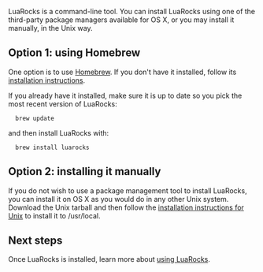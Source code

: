 LuaRocks is a command-line tool. You can install LuaRocks using one of the third-party package managers available for OS X, or you may install it manually, in the Unix way.

== Option 1: using Homebrew ==

One option is to use [https://github.com/mxcl/homebrew Homebrew]. If you don't have it installed, follow its [https://github.com/mxcl/homebrew/wiki/installation installation instructions].

If you already have it installed, make sure it is up to date so you pick the most recent version of LuaRocks:

   brew update

and then install LuaRocks with:

   brew install luarocks

== Option 2: installing it manually ==

If you do not wish to use a package management tool to install LuaRocks, you can install it on OS X as you would do in any other Unix system. Download the Unix tarball and then follow the [[Installation instructions for Unix|installation instructions for Unix]] to install it to /usr/local.

== Next steps ==

Once LuaRocks is installed, learn more about [[Using LuaRocks|using LuaRocks]].
